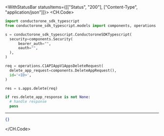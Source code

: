 

<WithStatusBar statusItems={[["Status", "200"], ["Content-Type", "application/json"]]}>
  <CH.Code>
  ```python Delete.py
  import conductorone_sdk_typescript
from conductorone_sdk_typescript.models import components, operations

s = conductorone_sdk_typescript.ConductoroneSDKTypescript(
    security=components.Security(
        bearer_auth="",
        oauth="",
    ),
)

req = operations.C1APIAppV1AppsDeleteRequest(
    delete_app_request=components.DeleteAppRequest(),
    id='<ID>',
)

res = s.apps.delete(req)

if res.delete_app_response is not None:
    # handle response
    pass
  ```
  ---

  ```json Example Response
  {}
  ```
  </CH.Code>
</WithStatusBar>
